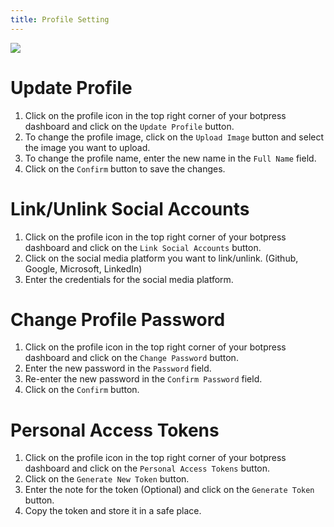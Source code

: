 ```yaml
---
title: Profile Setting
---
```



<img src="./assets/user-profile-options.png" />

# Update Profile

1. Click on the profile icon in the top right corner of your botpress dashboard and click on the `Update Profile` button.
2. To change the profile image, click on the `Upload Image` button and select the image you want to upload.
3. To change the profile name, enter the new name in the `Full Name` field.
4. Click on the `Confirm` button to save the changes.

# Link/Unlink Social Accounts

1. Click on the profile icon in the top right corner of your botpress dashboard and click on the `Link Social Accounts` button.
2. Click on the social media platform you want to link/unlink. (Github, Google, Microsoft, LinkedIn)
3. Enter the credentials for the social media platform.

# Change Profile Password

1. Click on the profile icon in the top right corner of your botpress dashboard and click on the `Change Password` button.
2. Enter the new password in the `Password` field.
3. Re-enter the new password in the `Confirm Password` field.
4. Click on the `Confirm` button.

# Personal Access Tokens

1. Click on the profile icon in the top right corner of your botpress dashboard and click on the `Personal Access Tokens` button.
2. Click on the `Generate New Token` button.
3. Enter the note for the token (Optional) and click on the `Generate Token` button.
4. Copy the token and store it in a safe place.
